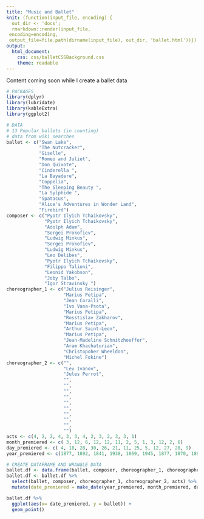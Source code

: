 ```yaml
---
title: "Music and Ballet"
knit: (function(input_file, encoding) {
  out_dir <- 'docs';
  rmarkdown::render(input_file,
 encoding=encoding,
 output_file=file.path(dirname(input_file), out_dir, 'ballet.html'))})
output: 
  html_document:
    css: css/balletCSSBackground.css
    theme: readable
---
```


Content coming soon while I create a ballet data 

```r
# PACKAGES
library(dplyr)
library(lubridate)
library(kableExtra) 
library(ggplot2)
```

```r
# DATA 
# 13 Popular ballets (in counting)
# data from wiki searches 
ballet <- c("Swan Lake", 
            "The Nutcracker", 
            "Giselle", 
            "Romeo and Juliet",  
            "Don Quixote", 
            "Cinderella ", 
            "La Bayadere", 
            "Coppelia", 
            "The Sleeping Beauty ", 
            "La Sylphide ", 
            "Spatacus", 
            "Alice's Adventures in Wonder Land",
            "Firebird")
composer <- c("Pyotr Ilyich Tchaikovsky", 
              "Pyotr Ilyich Tchaikovsky",
              "Adolph Adam", 
              "Sergei Prokofiev",
              "Ludwig Minkus",
              "Sergei Prokofiev",
              "Ludwig Minkus",
              "Leo Delibes",
              "Pyotr Ilyich Tchaikovsky",
              "Filippo Talioni",
              "Leonid Yakobson",
              "Joby Talbo",
              "Igor Stravinsky ")
choreographer_1 <- c("Julius Reisinger",
                     "Marius Petipa", 
                     "Jean Coralli",
                     "Ivo Vana-Psota",
                     "Marius Petipa", 
                     "Rosstislav Zakharov",
                     "Marius Petipa",
                     "Arthur Saint-Leon",
                     "Marius Petipa",
                     "Jean-Madeline Schnitzhoeffer",
                     "Aram Khachaturian",
                     "Christopoher Wheeldon",
                     "Michel Fokine")
choreographer_2 <- c("",
                     "Lev Ivanov",
                     "Jules Perrot",
                     "",
                     "",
                     "",
                     "",
                     "",
                     "",
                     "",
                     "",
                     "",
                     "")
acts <- c(4, 2, 2, 4, 3, 3, 4, 2, 3, 2, 3, 3, 1)
month_premiered <- c( 3, 12, 6, 12, 12, 11, 2, 5, 1, 3, 12, 2, 6)
day_premiered <- c( 4, 18, 28, 30, 26, 21, 11, 25, 5, 12, 27, 28, 9)
year_premiered <- c(1877, 1892, 1841, 1938, 1869, 1945, 1877, 1870, 1890, 1832, 1956, 2011, 1910)
```

```r
# CREATE DATAFRAME AND WRANGLE DATA 
ballet.df <- data.frame(ballet, composer, choreographer_1, choreographer_2, acts, month_premiered, day_premiered, year_premiered)
ballet.df <- ballet.df %>% 
  select(ballet, composer, choreographer_1, choreographer_2, acts) %>%
  mutate(date_premiered = make_date(year_premiered, month_premiered, day_premiered))
```

```r
ballet.df %>% 
  ggplot(aes(x= date_premiered, y = ballet)) +
  geom_point()
```

